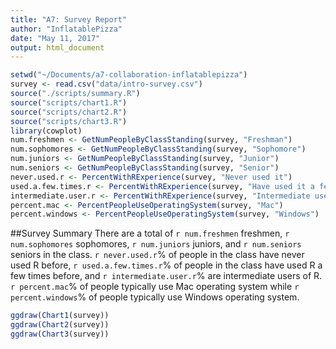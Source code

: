 ```yaml
---
title: "A7: Survey Report"
author: "InflatablePizza"
date: "May 11, 2017"
output: html_document
---
```


```r
setwd("~/Documents/a7-collaboration-inflatablepizza")
survey <- read.csv("data/intro-survey.csv")
source("./scripts/summary.R")
source("scripts/chart1.R")
source("scripts/chart2.R")
source("scripts/chart3.R")
library(cowplot)
num.freshmen <- GetNumPeopleByClassStanding(survey, "Freshman")
num.sophomores <- GetNumPeopleByClassStanding(survey, "Sophomore")
num.juniors <- GetNumPeopleByClassStanding(survey, "Junior")
num.seniors <- GetNumPeopleByClassStanding(survey, "Senior")
never.used.r <- PercentWithRExperience(survey, "Never used it")
used.a.few.times.r <- PercentWithRExperience(survey, "Have used it a few times")
intermediate.user.r <- PercentWithRExperience(survey, "Intermediate user")
percent.mac <- PercentPeopleUseOperatingSystem(survey, "Mac")
percent.windows <- PercentPeopleUseOperatingSystem(survey, "Windows")

```
##Survey Summary
There are a total of `r num.freshmen` freshmen, `r num.sophomores` sophomores, `r num.juniors` juniors, and `r num.seniors` seniors in the class. `r never.used.r`% of people in the class have never used R before, `r used.a.few.times.r`% of people in the class have used R a few times before, and `r intermediate.user.r`% are intermediate users of R. `r percent.mac`% of people typically use Mac operating system while `r percent.windows`% of people typically use Windows operating system.
 
```r
ggdraw(Chart1(survey))
ggdraw(Chart2(survey))
ggdraw(Chart3(survey))
```